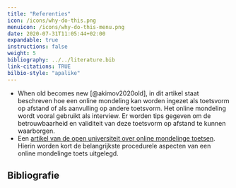 ```yaml
---
title: "Referenties"
icon: /icons/why-do-this.png
menuicon: /icons/why-do-this-menu.png
date: 2020-07-31T11:05:44+02:00
expandable: true
instructions: false
weight: 5
bibliography: ../../literature.bib
link-citations: TRUE
bilbio-style: "apalike"
---
```


* When old becomes new [@akimov2020old], in dit artikel staat beschreven hoe een online mondeling kan worden ingezet als toetsvorm op afstand of als aanvulling op andere toetsvorm. Het online mondeling wordt vooral gebruikt als interview. Er worden tips gegeven om de betrouwbaarheid en validiteit van deze toetsvorm op afstand te kunnen waarborgen.
* Een [artikel van de open universiteit over online mondelinge toetsen](https://youlearn.ou.nl/web/hulp-bij-online-onderwijs/digitale-didactiek/-/pagestructurenavigator/165244334?_nl_ou_dlwo_pagestructure_viewer_portlet_WAR_nloudlwopagestructureportlet__facesViewIdRender=%2Fxhtml%2Fviewer%2FcourseNavigator.xhtml). Hierin worden kort de belangrijkste procedurele aspecten van een online mondelinge toets uitgelegd. 


## Bibliografie